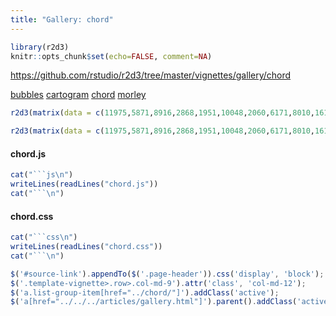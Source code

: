```yaml
---
title: "Gallery: chord"
---
```


```r
library(r2d3)
knitr::opts_chunk$set(echo=FALSE, comment=NA)
```

<div id="source-link">
<https://github.com/rstudio/r2d3/tree/master/vignettes/gallery/chord>
</div>

<div class="row">

<div class="col-sm-3">
<div class="list-group">
  <a href="../bubbles/" class="list-group-item">bubbles</a>
  <a href="../cartogram/" class="list-group-item">cartogram</a>
  <a href="../chord/" class="list-group-item">chord</a>
  <a href="../morley/" class="list-group-item">morley</a>
</div>
</div>

<div class="col-sm-9">

```r
r2d3(matrix(data = c(11975,5871,8916,2868,1951,10048,2060,6171,8010,16145,8090,8045,1013,990,940,6907), ncol = 4, nrow = 4, byrow = TRUE), script = "chord.js")
```

```r
r2d3(matrix(data = c(11975,5871,8916,2868,1951,10048,2060,6171,8010,16145,8090,8045,1013,990,940,6907), ncol = 4, nrow = 4, byrow = TRUE), script = "chord.js", width="100%")
```


#### chord.js

```r
cat("```js\n")
writeLines(readLines("chord.js"))
cat("```\n")
```

#### chord.css

```r
cat("```css\n")
writeLines(readLines("chord.css"))
cat("```\n")
```


</div>

</div>


```js
$('#source-link').appendTo($('.page-header')).css('display', 'block');
$('.template-vignette>.row>.col-md-9').attr('class', 'col-md-12');
$('a.list-group-item[href="../chord/"]').addClass('active');
$('a[href="../../../articles/gallery.html"]').parent().addClass('active');
```


